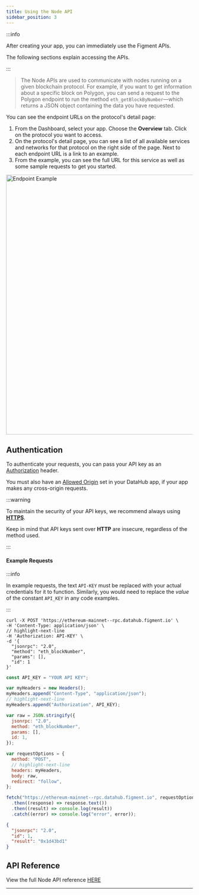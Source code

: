 ```yaml
---
title: Using the Node API
sidebar_position: 3
---
```




:::info

After creating your app, you can immediately use the Figment APIs.

The following sections explain accessing the APIs.

:::

> The Node APIs are used to communicate with nodes running on a given blockchain protocol. For example, if you want to get information about a specific block on Polygon, you can send a request to the Polygon endpoint to run the method `eth_getBlockByNumber`&mdash;which returns a JSON object containing the data you have requested.

You can see the endpoint URLs on the protocol's detail page:

1. From the Dashboard, select your app. Choose the **Overview** tab. Click on the protocol you want to access.
2. On the protocol's detail page, you can see a list of all available services and networks for that protocol on the right side of the page. Next to each endpoint URL is a link to an example.
3. From the example, you can see the full URL for this service as well as some sample requests to get you started.

<img
  src={img1}
  alt="Endpoint Example"
  width="700"
  className="shadow--tl inline-image"
/>

## Authentication

To authenticate your requests, you can pass your API key as an [Authorization](https://developer.mozilla.org/en-US/docs/Web/HTTP/Headers/Authorization) header.

You must also have an [Allowed Origin](settings-and-security#allowed-origins) set in your DataHub app, if your app makes any cross-origin requests.

:::warning

To maintain the security of your API keys, we recommend always using [**HTTPS**](https://www.cloudflare.com/en-ca/learning/ssl/what-is-https/).

Keep in mind that API keys sent over **HTTP** are insecure, regardless of the method used.

:::

#### Example Requests

:::info

In example requests, the text `API-KEY` must be replaced with your actual credentials for it to function. Similarly, you would need to replace the _value_ of the constant `API_KEY` in any code examples.

:::

<Tabs>
  <TabItem value="curl" label="curl" default>

```text title="Example curl request with API key sent via Authorization header"
curl -X POST 'https://ethereum-mainnet--rpc.datahub.figment.io' \
-H 'Content-Type: application/json' \
// highlight-next-line
-H 'Authorization: API-KEY' \
-d '{
  "jsonrpc": "2.0",
  "method": "eth_blockNumber",
  "params": [],
  "id": 1
}'
```

  </TabItem>
  <TabItem value="js" label="JavaScript">

```javascript title="Example JavaScript Fetch request to the Node API for Solana Devnet"
const API_KEY = "YOUR API KEY";

var myHeaders = new Headers();
myHeaders.append("Content-Type", "application/json");
// highlight-next-line
myHeaders.append("Authorization", API_KEY);

var raw = JSON.stringify({
  jsonrpc: "2.0",
  method: "eth_blockNumber",
  params: [],
  id: 1,
});

var requestOptions = {
  method: "POST",
  // highlight-next-line
  headers: myHeaders,
  body: raw,
  redirect: "follow",
};

fetch("https://ethereum-mainnet--rpc.datahub.figment.io", requestOptions)
  .then((response) => response.text())
  .then((result) => console.log(result))
  .catch((error) => console.log("error", error));
```

  </TabItem>
</Tabs>

```json title="Example JSON response from Ethereum node"
{
  "jsonrpc": "2.0",
  "id": 1,
  "result": "0x1d43bd1"
}
```

## API Reference

View the full Node API reference [HERE](/api-reference/node-api/)

---
